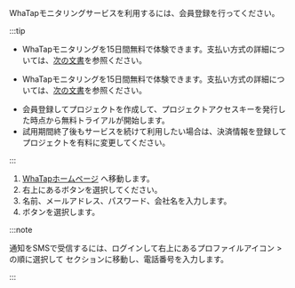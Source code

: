 WhaTapモニタリングサービスを利用するには、会員登録を行ってください。

:::tip

<InDoc product='quick-guide'>

- WhaTapモニタリングを15日間無料で体験できます。支払い方式の詳細については、[次の文書](management/billing)を参照ください。 

</InDoc>
<Xclude product='quick-guide'>

- WhaTapモニタリングを15日間無料で体験できます。支払い方式の詳細については、[次の文書](../management/billing)を参照ください。 

</Xclude>

- 会員登録してプロジェクトを作成して、プロジェクトアクセスキーを発行した時点から無料トライアルが開始します。
- 試用期間終了後もサービスを続けて利用したい場合は、決済情報を登録してプロジェクトを有料に変更してください。

:::

1. [WhaTapホームページ](http://www.whatap.io/) へ移動します。
2. 右上にある<Link to='https://www.whatap.io/ja/signup/' target='_blank'><Cmdname sid="freetrial" /></Link>ボタンを選択してください。
3. 名前、メールアドレス、パスワード、会社名を入力します。
4. <Cmdname sid="landingSignup" className="uitext" />ボタンを選択します。

:::note

通知をSMSで受信するには、ログインして右上にあるプロファイルアイコン > <Cmdname sid="manage_account_info" className="uitext" />の順に選択して <Cmdname sid="account_user_phone" className="uitext" />セクションに移動し、電話番号を入力します。

:::
